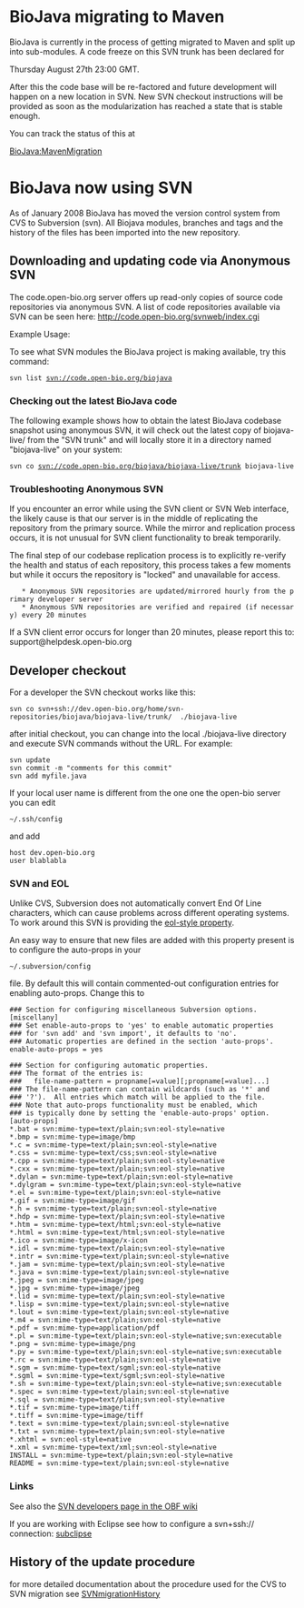=BioJava migrating to Maven=

BioJava is currently in the process of getting migrated to Maven and split up into sub-modules. A code freeze on this SVN trunk has been declared for

Thursday August 27th 23:00 GMT.

After this the code base will be re-factored and future development will happen on a new location in SVN. New SVN checkout instructions will be provided as soon as the modularization has reached a state that is stable enough.

You can track the status of this at

[[BioJava:MavenMigration]]

=BioJava now using SVN=

As of January 2008 BioJava has moved the version control system from 
CVS to Subversion (svn).  All Biojava modules, branches 
and tags and the history of the files has been imported into the new repository.


== Downloading and updating code via Anonymous SVN ==

The code.open-bio.org server offers up read-only copies of source code repositories via anonymous SVN. A list of code repositories available via SVN can be seen here: http://code.open-bio.org/svnweb/index.cgi

Example Usage:

To see what SVN modules the BioJava project is making available, try this command:

 svn list svn://code.open-bio.org/biojava

===Checking out the latest BioJava code===

The following example shows how to obtain the latest BioJava codebase snapshot using anonymous SVN, it will check out the latest copy of biojava-live/ from the "SVN trunk" and will locally store it in a directory named "biojava-live" on your system:

 svn co svn://code.open-bio.org/biojava/biojava-live/trunk biojava-live

===Troubleshooting Anonymous SVN===

If you encounter an error while using the SVN client or SVN Web interface, the likely cause is that our server is in the middle of replicating the repository from the primary source. While the mirror and replication process occurs, it is not unusual for SVN client functionality to break temporarily.

The final step of our codebase replication process is to explicitly re-verify the health and status of each repository, this process takes a few moments but while it occurs the repository is "locked" and unavailable for access.

    * Anonymous SVN repositories are updated/mirrored hourly from the primary developer server
    * Anonymous SVN repositories are verified and repaired (if necessary) every 20 minutes 

If a SVN client error occurs for longer than 20 minutes, please report this to: support@helpdesk.open-bio.org

== Developer checkout == 

For a developer the SVN checkout works like this:

 svn co svn+ssh://dev.open-bio.org/home/svn-repositories/biojava/biojava-live/trunk/  ./biojava-live

after initial checkout, you can change into the local ./biojava-live directory and execute SVN commands without the URL. For example:

 svn update
 svn commit -m "comments for this commit"
 svn add myfile.java

If your local user name is different from the one one the open-bio server you can edit

 ~/.ssh/config

and add
 
 host dev.open-bio.org
 user blablabla


=== SVN and EOL  ===

Unlike CVS, Subversion does not automatically convert End Of Line characters, which can cause problems
across different operating systems. To work around this SVN is providing the 
[http://svnbook.red-bean.com/en/1.1/ch07s02.html#svn-ch-7-sect-2.3.5 eol-style property].

An easy way to ensure that new files are added with this property present is to configure the auto-props in your

 ~/.subversion/config 

file. By default this will contain commented-out configuration entries for enabling auto-props. Change this to 

<pre>
### Section for configuring miscellaneous Subversion options.
[miscellany]
### Set enable-auto-props to 'yes' to enable automatic properties
### for 'svn add' and 'svn import', it defaults to 'no'.
### Automatic properties are defined in the section 'auto-props'.
enable-auto-props = yes

### Section for configuring automatic properties.
### The format of the entries is:
###   file-name-pattern = propname[=value][;propname[=value]...]
### The file-name-pattern can contain wildcards (such as '*' and
### '?').  All entries which match will be applied to the file.
### Note that auto-props functionality must be enabled, which
### is typically done by setting the 'enable-auto-props' option.
[auto-props]
*.bat = svn:mime-type=text/plain;svn:eol-style=native
*.bmp = svn:mime-type=image/bmp
*.c = svn:mime-type=text/plain;svn:eol-style=native
*.css = svn:mime-type=text/css;svn:eol-style=native
*.cpp = svn:mime-type=text/plain;svn:eol-style=native
*.cxx = svn:mime-type=text/plain;svn:eol-style=native
*.dylan = svn:mime-type=text/plain;svn:eol-style=native
*.dylgram = svn:mime-type=text/plain;svn:eol-style=native
*.el = svn:mime-type=text/plain;svn:eol-style=native
*.gif = svn:mime-type=image/gif
*.h = svn:mime-type=text/plain;svn:eol-style=native
*.hdp = svn:mime-type=text/plain;svn:eol-style=native
*.htm = svn:mime-type=text/html;svn:eol-style=native
*.html = svn:mime-type=text/html;svn:eol-style=native
*.ico = svn:mime-type=image/x-icon
*.idl = svn:mime-type=text/plain;svn:eol-style=native
*.intr = svn:mime-type=text/plain;svn:eol-style=native
*.jam = svn:mime-type=text/plain;svn:eol-style=native
*.java = svn:mime-type=text/plain;svn:eol-style=native
*.jpeg = svn:mime-type=image/jpeg
*.jpg = svn:mime-type=image/jpeg
*.lid = svn:mime-type=text/plain;svn:eol-style=native
*.lisp = svn:mime-type=text/plain;svn:eol-style=native
*.lout = svn:mime-type=text/plain;svn:eol-style=native
*.m4 = svn:mime-type=text/plain;svn:eol-style=native
*.pdf = svn:mime-type=application/pdf
*.pl = svn:mime-type=text/plain;svn:eol-style=native;svn:executable
*.png = svn:mime-type=image/png
*.py = svn:mime-type=text/plain;svn:eol-style=native;svn:executable
*.rc = svn:mime-type=text/plain;svn:eol-style=native
*.sgm = svn:mime-type=text/sgml;svn:eol-style=native
*.sgml = svn:mime-type=text/sgml;svn:eol-style=native
*.sh = svn:mime-type=text/plain;svn:eol-style=native;svn:executable
*.spec = svn:mime-type=text/plain;svn:eol-style=native
*.sql = svn:mime-type=text/plain;svn:eol-style=native
*.tif = svn:mime-type=image/tiff
*.tiff = svn:mime-type=image/tiff
*.text = svn:mime-type=text/plain;svn:eol-style=native
*.txt = svn:mime-type=text/plain;svn:eol-style=native
*.xhtml = svn:eol-style=native
*.xml = svn:mime-type=text/xml;svn:eol-style=native
INSTALL = svn:mime-type=text/plain;svn:eol-style=native
README = svn:mime-type=text/plain;svn:eol-style=native

</pre>

=== Links ===
See also the [http://www.open-bio.org/wiki/SVN-Developers SVN developers page in the OBF wiki]

If you are working with Eclipse see how to configure a svn+ssh:// connection: [http://subclipse.tigris.org/faq.html#svn-ssh subclipse]

== History of the update procedure ==

for more detailed documentation about the procedure used for the CVS to SVN migration see
[[SVNmigrationHistory]]